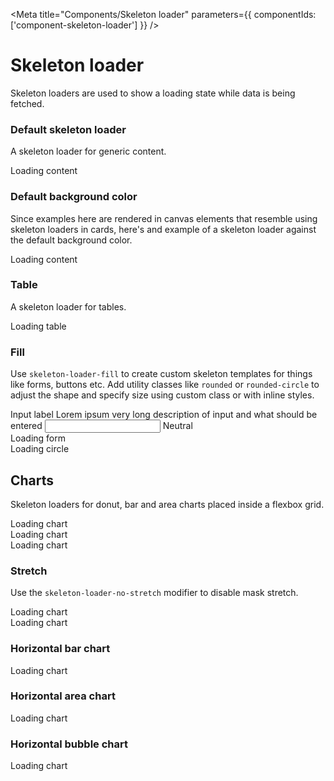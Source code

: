 
<Meta
  title="Components/Skeleton loader"
  parameters={{
    componentIds: ['component-skeleton-loader']
  }}
/>

# Skeleton loader

Skeleton loaders are used to show a loading state while data is being fetched.

### Default skeleton loader
A skeleton loader for generic content.

<Canvas>
  <div className="skeleton-loader" aria-busy="true">Loading content</div>
</Canvas>


### Default background color

Since examples here are rendered in canvas elements that resemble using skeleton loaders in cards, here's and example of a skeleton loader against the default background color.
<Canvas>
  <div class="bg-color p-5 m-n5">
    <div class="skeleton-loader" aria-busy="true">Loading content</div>
  </div>
</Canvas>

### Table
A skeleton loader for tables.

<Canvas>
  <div class="skeleton-loader skeleton-loader-table" aria-busy="true">Loading table</div>
</Canvas>

### Fill
Use `skeleton-loader-fill` to create custom skeleton templates for things like forms, buttons etc. Add utility classes like `rounded` or `rounded-circle` to adjust the shape and specify size using custom class or with inline styles.

<Canvas>
  <div class="d-flex align-items-center">
    <div class="form-group">
      <label for="inputInvalid">Input label</label>
      <span class="form-info">Lorem ipsum very long description of input and what should be entered</span>
      <input id="inputInvalid" type="text" />
      <span class="form-info">Neutral</span>
    </div>
    <div class="ms-5">
      <div class="skeleton-loader skeleton-loader-fill mb-3 rounded" aria-busy="true" style={{height: '1.125rem',width:'100px'}}></div>
      <div class="skeleton-loader skeleton-loader-fill mb-3 rounded" aria-busy="true" style={{height: '1.75rem',width:'160px'}}></div>
      <div class="skeleton-loader skeleton-loader-fill mb-3 rounded" aria-busy="true" style={{height: '2.75rem',width:'200px'}}>Loading form</div>
      <div class="skeleton-loader skeleton-loader-fill mb-4 rounded" aria-busy="true" style={{height: '1rem',width:'80px'}}></div>
    </div>
    <div class="ms-5">
      <div class="skeleton-loader skeleton-loader-fill mb-3 rounded-circle" aria-busy="true" style={{height: '100px',width:'100px'}}>Loading circle</div>
    </div>
  </div>
</Canvas>

## Charts
Skeleton loaders for donut, bar and area charts placed inside a flexbox grid.

<Canvas>
  <div class="row gy-3">
    <div class="col-12 col-sm">
      <div class="mx-sm-5 my-5 skeleton-loader skeleton-loader-chart-donut skeleton-loader-no-stretch" aria-busy="true">Loading chart</div>
    </div>
    <div class="col-12 col-sm">
      <div class="mx-sm-5 my-5 skeleton-loader skeleton-loader-chart-bar skeleton-loader-no-stretch" aria-busy="true">Loading chart</div>
    </div>
    <div class="col-12 col-sm">
      <div class="mx-sm-5 my-5 skeleton-loader skeleton-loader-chart-area skeleton-loader-no-stretch" aria-busy="true">Loading chart</div>
    </div>
  </div>
</Canvas>

### Stretch
Use the `skeleton-loader-no-stretch` modifier to disable mask stretch.

<Canvas>
  <div class="skeleton-loader skeleton-loader-chart-bar" aria-busy="true">Loading chart</div>
</Canvas>

<Canvas>
  <div class="skeleton-loader skeleton-loader-chart-bar skeleton-loader-no-stretch" aria-busy="true">Loading chart</div>
</Canvas>

### Horizontal bar chart

<Canvas>
  <div class="skeleton-loader skeleton-loader-chart-bar-horizontal" aria-busy="true">Loading chart</div>
</Canvas>

### Horizontal area chart

<Canvas>
  <div class="skeleton-loader skeleton-loader-chart-area" aria-busy="true">Loading chart</div>
</Canvas>

### Horizontal bubble chart

<Canvas>
  <div class="skeleton-loader skeleton-loader-chart-bubble" aria-busy="true">Loading chart</div>
</Canvas>
